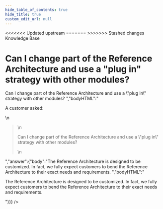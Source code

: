 ```yaml
---
hide_table_of_contents: true
hide_title: true
custom_edit_url: null
---
```



<head>
<<<<<<< Updated upstream
  <link rel="canonical" href="https://github.com/tnn-gruntwork-io/knowledge-base/discussions/67" />
=======
  <link rel="canonical" href="https://github.com/tnn-gruntwork-io/knowledge-base/discussions/67" />
>>>>>>> Stashed changes
</head>

<CenterLayout>
<span className="searchCategory">Knowledge Base</span>
<h1>Can I change part of the Reference Architecture and use a &quot;plug in&quot; strategy with other modules?</h1>
<GitHub discussion={{"id":"D_kwDOF8slf84AOFRq","number":67,"author":{"login":"marijakstrazdas"},"title":"Can I change part of the Reference Architecture and use a \"plug in\" strategy with other modules?","body":"A customer asked:\r\n\r\n> Can I change part of the Reference Architecture and use a \"plug in\" strategy with other modules? ","bodyHTML":"<p dir=\"auto\">A customer asked:</p>\n<blockquote>\n<p dir=\"auto\">Can I change part of the Reference Architecture and use a \"plug in\" strategy with other modules?</p>\n</blockquote>","answer":{"body":"The Reference Architecture is designed to be customized. In fact, we fully expect customers to bend the Reference Architecture to their exact needs and requirements. ","bodyHTML":"<p dir=\"auto\">The Reference Architecture is designed to be customized. In fact, we fully expect customers to bend the Reference Architecture to their exact needs and requirements.</p>"}}} />

</CenterLayout>
  

<!-- ##DOCS-SOURCER-START
{
  "sourcePlugin": "github-discussions",
  "hash": "d80231d28ae2f09787778c399e753e58"
}
##DOCS-SOURCER-END -->

